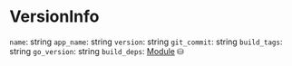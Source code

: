 # VersionInfo

`name`: string
`app_name`: string
`version`: string
`git_commit`: string
`build_tags`: string
`go_version`: string
`build_deps`: [Module] ⛁

[Module]: /types/module